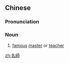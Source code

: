{{also|名师}}
==Chinese==
{{zh-forms|s=名师}}

===Pronunciation===
{{zh-pron
|m=míngshī
|cat=n
}}

===Noun===
{{zh-noun}}

# [[famous]] [[master]] or [[teacher]]

[[zh:名師]]